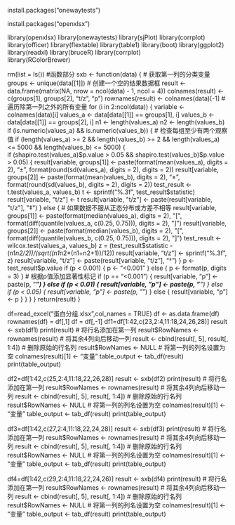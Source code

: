install.packages("onewaytests")

install.packages("openxlsx")

library(openxlsx)
library(onewaytests)
library(sjPlot)
library(corrplot)  
library(officer)
library(flextable)
library(table1) 
library(boot)
library(ggplot2)
library(readxl)
library(bruceR)
library(corrplot)   
library(RColorBrewer) 

rm(list = ls())
#函数部分
sxb <- function(data) {
    # 获取第一列的分类变量
    groups <- unique(data[[1]])
    # 创建一个空的结果数据框
    result <- data.frame(matrix(NA, nrow = ncol(data) - 1, ncol = 4))
    colnames(result) <- c(groups[1], groups[2], "t/z", "p")
    rownames(result) <- colnames(data)[-1]
    # 遍历除第一列之外的所有变量
    for (i in 2:ncol(data)) {
        variable <- colnames(data)[i]
        values_a <- data[data[[1]] == groups[1], i]
        values_b <- data[data[[1]] == groups[2], i]
        n1 <- length(values_a)
        n2 <- length(values_b)
        if (is.numeric(values_a) && is.numeric(values_b)) {
            # 检查每组至少有两个观察值
            if (length(values_a) >= 2 && length(values_b) >= 2 && length(values_a) <= 5000 && length(values_b) <= 5000) {        
                if (shapiro.test(values_a)$p.value > 0.05 && shapiro.test(values_b)$p.value > 0.05) {
                    result[variable, groups[1]] <- paste(format(mean(values_a), digits = 2), "±", format(round(sd(values_a), digits = 2), digits = 2))
                    result[variable, groups[2]] <- paste(format(mean(values_b), digits = 2), "±", format(round(sd(values_b), digits = 2), digits = 2))
                    test_result <- t.test(values_a, values_b)
                    t <- sprintf("%.3f", test_result$statistic)
                    result[variable, "t/z"] <- t
                    result[variable, "t/z"] <- paste(result[variable, "t/z"], "‡")
                } else {
                    # 如果数据不服从正态分布或方差不相等
                   result[variable, groups[1]] <- paste(format(median(values_a), digits = 2), "[", format(diff(quantile(values_a, c(0.25, 0.75))), digits = 2), "]")
          result[variable, groups[2]] <- paste(format(median(values_b), digits = 2), "[", format(diff(quantile(values_b, c(0.25, 0.75))), digits = 2), "]")
                    test_result <- wilcox.test(values_a, values_b)
                    z = (test_result$statistic - (n1*n2/2))/(sqrt((n1*n2*(n1+n2+1))/12))
                    result[variable, "t/z"] <- sprintf("%.3f", z)
                    result[variable, "t/z"] <- paste(result[variable, "t/z"], "†")
                }
                p <- test_result$p.value
                if (p < 0.001) {
                    p <- "<0.001"
                } else {
                    p <- format(p, digits = 3)
                }
                # 根据p值添加显著性标记
                if (p == "<0.001") {
                    result[variable, "p"] <- paste(p, "***")
                } else if (p < 0.01) {
                    result[variable, "p"] <- paste(p, "**")
                } else if (p < 0.05) {
                    result[variable, "p"] <- paste(p, "*")
                } else {
                    result[variable, "p"] <- p
                }
            }
        }
    }
    return(result)
}



df=read_excel("蛋白分组.xlsx",col_names = TRUE)
df <- as.data.frame(df)
rownames(df) = df[,1]
df = df[,-1]
df1=df[1:42,c(23,2:4,11:18,24,26,28)]
result <- sxb(df1)
print(result)
# 将行名添加在第一列
result$RowNames <- rownames(result)
# 将其余4列向后移动一列
result <- cbind(result[, 5], result[, 1:4])
# 删除原始的行名列
result$RowNames <- NULL
# 将第一列的列名设置为空
colnames(result)[1] <- "变量"
table_output <- tab_df(result)
print(table_output)

df2=df[1:42,c(25,2:4,11:18,22,26,28)]
result <- sxb(df2)
print(result)
# 将行名添加在第一列
result$RowNames <- rownames(result)
# 将其余4列向后移动一列
result <- cbind(result[, 5], result[, 1:4])
# 删除原始的行名列
result$RowNames <- NULL
# 将第一列的列名设置为空
colnames(result)[1] <- "变量"
table_output <- tab_df(result)
print(table_output)

df3=df[1:42,c(27,2:4,11:18,22,24,28)]
result <- sxb(df3)
print(result)
# 将行名添加在第一列
result$RowNames <- rownames(result)
# 将其余4列向后移动一列
result <- cbind(result[, 5], result[, 1:4])
# 删除原始的行名列
result$RowNames <- NULL
# 将第一列的列名设置为空
colnames(result)[1] <- "变量"
table_output <- tab_df(result)
print(table_output)

df4=df[1:42,c(29,2:4,11:18,22,24,26)]
result <- sxb(df4)
print(result)
# 将行名添加在第一列
result$RowNames <- rownames(result)
# 将其余4列向后移动一列
result <- cbind(result[, 5], result[, 1:4])
# 删除原始的行名列
result$RowNames <- NULL
# 将第一列的列名设置为空
colnames(result)[1] <- "变量"
table_output <- tab_df(result)
print(table_output)


